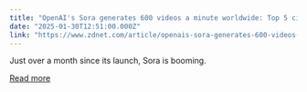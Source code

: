 ```yaml
---
title: "OpenAI's Sora generates 600 videos a minute worldwide: Top 5 cities may surprise you"
date: "2025-01-30T12:51:00.000Z"
link: "https://www.zdnet.com/article/openais-sora-generates-600-videos-a-minute-worldwide-top-5-cities-may-surprise-you/"
---
```


Just over a month since its launch, Sora is booming.

[Read more](https://www.zdnet.com/article/openais-sora-generates-600-videos-a-minute-worldwide-top-5-cities-may-surprise-you/)
